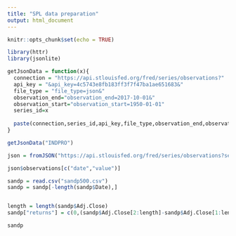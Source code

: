```yaml
---
title: "SPL data preparation"
output: html_document
---
```


```r
knitr::opts_chunk$set(echo = TRUE)
```


```r
library(httr)
library(jsonlite)

getJsonData = function(x){
  connection = "https://api.stlouisfed.org/fred/series/observations?"
  api_key = "&api_key=4c5743e8fb183ff3f7f47ba1ae651683&"
  file_type = "file_type=json&"
  observation_end="observation_end=2017-10-01&"
  observation_start="observation_start=1950-01-01"
  series_id=x
  
  paste(connection,series_id,api_key,file_type,observation_end,observation_start, sep = "")
}

getJsonData("INDPRO")

json = fromJSON("https://api.stlouisfed.org/fred/series/observations?series_id=INDPRO&api_key=4c5743e8fb183ff3f7f47ba1ae651683&file_type=json&observation_end=2017-10-01&observation_start=1950-01-01")

json$observations[c("date","value")]

sandp = read.csv("sandp500.csv")
sandp = sandp[-length(sandp$Date),]


length = length(sandp$Adj.Close)
sandp["returns"] = c(0,(sandp$Adj.Close[2:length]-sandp$Adj.Close[1:length-1])/sandp$Adj.Close[1:length-1])

sandp




```

